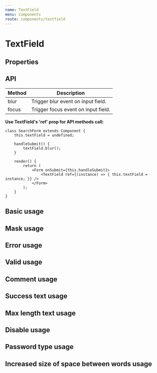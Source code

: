 ```yaml
---
name: TextField
menu: Components
route: components/textfield
---
```



# TextField

## Properties

<Props of={TextField} />

## API

| Method | Description                         |
| ------ | ----------------------------------- |
| blur   | Trigger blur event on input field.  |
| focus  | Trigger focus event on input field. |

**Use TextField's 'ref' prop for API methods call:**

```
class SearchForm extends Component {
    this.textField = undefined;

    handleSubmit() {
        textField.blur();
    }

    render() {
        return (
            <Form onSubmit={this.handleSubmit}>
                <TextField ref={(instance) => { this.textField = instance; }} />
            </Form>
        );
    }
}
```

## Basic usage

<Playground>
    <TextFieldWrapper>
        <TextField name="name" />
    </TextFieldWrapper>
</Playground>

## Mask usage

<Playground>
    <TextFieldWrapper>
        <TextField
            placeholder="+7 (999) 999-99-99"
            mask="+7 (999) 999-99-99"
            maskChar="_"
            label="Phone number"
            id="2"
        />
    </TextFieldWrapper>
</Playground>

## Error usage

<Playground>
    <TextFieldWrapper>
        <TextField error={true} noticeText="Name is required" />
    </TextFieldWrapper>
</Playground>

## Valid usage

<Playground>
    <TextFieldWrapper>
        <TextField valid={true} />
    </TextFieldWrapper>
</Playground>

## Comment usage

<Playground>
    <TextFieldWrapper>
        <TextField commentText="Comment" />
    </TextFieldWrapper>
</Playground>

## Success text usage

<Playground>
    <TextFieldWrapper>
        <TextField successText="Field is correct" />
    </TextFieldWrapper>
</Playground>

## Max length text usage

<Playground>
    <TextFieldWrapper>
        <TextField maxLength={10} />
    </TextFieldWrapper>
</Playground>

## Disable usage

<Playground>
    <TextFieldWrapper>
        <TextField disabled={true} />
    </TextFieldWrapper>
</Playground>

## Password type usage

<Playground>
    <TextFieldWrapper>
        <TextField name="name" placeholder="password" type="password" />
    </TextFieldWrapper>
</Playground>

## Increased size of space between words usage

<Playground>
    <TextFieldWrapper>
        <TextField bigSpace={true} />
    </TextFieldWrapper>
</Playground>

